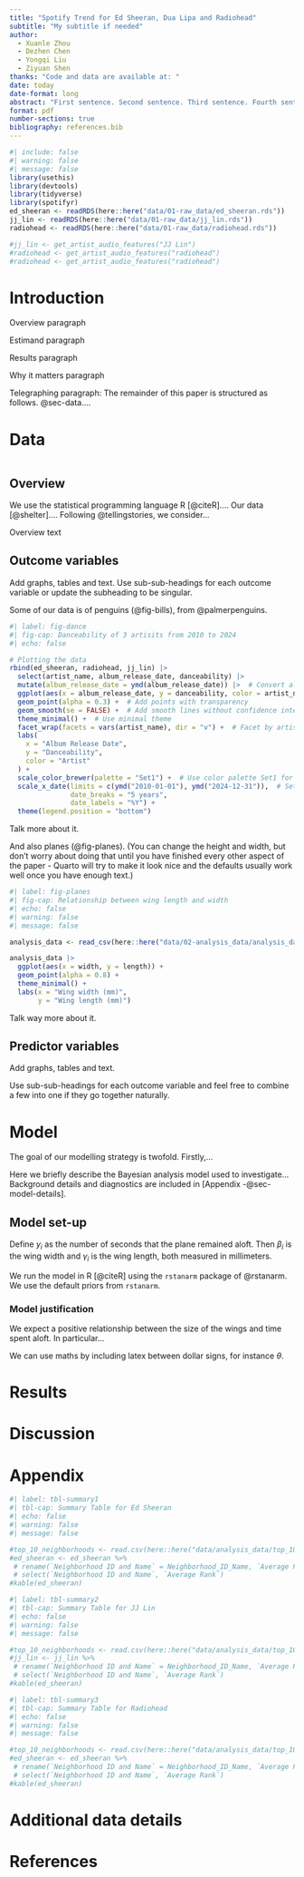 ```yaml
---
title: "Spotify Trend for Ed Sheeran, Dua Lipa and Radiohead"
subtitle: "My subtitle if needed"
author: 
  - Xuanle Zhou
  - Dezhen Chen
  - Yongqi Liu
  - Ziyuan Shen
thanks: "Code and data are available at: "
date: today
date-format: long
abstract: "First sentence. Second sentence. Third sentence. Fourth sentence."
format: pdf
number-sections: true
bibliography: references.bib
---
```


```r
#| include: false
#| warning: false
#| message: false
library(usethis)
library(devtools) 
library(tidyverse)
library(spotifyr)
ed_sheeran <- readRDS(here::here("data/01-raw_data/ed_sheeran.rds"))
jj_lin <- readRDS(here::here("data/01-raw_data/jj_lin.rds"))
radiohead <- readRDS(here::here("data/01-raw_data/radiohead.rds"))

#jj_lin <- get_artist_audio_features("JJ Lin")
#radiohead <- get_artist_audio_features("radiohead")
#radiohead <- get_artist_audio_features("radiohead")
```


# Introduction

Overview paragraph

Estimand paragraph

Results paragraph

Why it matters paragraph

Telegraphing paragraph: The remainder of this paper is structured as follows. @sec-data....



# Data {#sec-data}



```r

```




## Overview

We use the statistical programming language R [@citeR].... Our data [@shelter].... Following @tellingstories, we consider...

Overview text

## Outcome variables

Add graphs, tables and text. Use sub-sub-headings for each outcome variable or update the subheading to be singular.



Some of our data is of penguins (@fig-bills), from @palmerpenguins.

```r
#| label: fig-dance
#| fig-cap: Danceability of 3 artisits from 2010 to 2024
#| echo: false

# Plotting the data
rbind(ed_sheeran, radiohead, jj_lin) |>
  select(artist_name, album_release_date, danceability) |>
  mutate(album_release_date = ymd(album_release_date)) |>  # Convert album release date to date format
  ggplot(aes(x = album_release_date, y = danceability, color = artist_name)) +
  geom_point(alpha = 0.3) +  # Add points with transparency
  geom_smooth(se = FALSE) +  # Add smooth lines without confidence intervals
  theme_minimal() +  # Use minimal theme
  facet_wrap(facets = vars(artist_name), dir = "v") +  # Facet by artist name, vertical arrangement
  labs(
    x = "Album Release Date",
    y = "Danceability",
    color = "Artist"
  ) +
  scale_color_brewer(palette = "Set1") +  # Use color palette Set1 for artist distinction
  scale_x_date(limits = c(ymd("2010-01-01"), ymd("2024-12-31")),  # Set x-axis limits from 2010 to 2025
               date_breaks = "5 years",  
               date_labels = "%Y") +  
  theme(legend.position = "bottom") 
```

Talk more about it.

And also planes (@fig-planes). (You can change the height and width, but don't worry about doing that until you have finished every other aspect of the paper - Quarto will try to make it look nice and the defaults usually work well once you have enough text.)

```r
#| label: fig-planes
#| fig-cap: Relationship between wing length and width
#| echo: false
#| warning: false
#| message: false

analysis_data <- read_csv(here::here("data/02-analysis_data/analysis_data.csv"))

analysis_data |> 
  ggplot(aes(x = width, y = length)) +
  geom_point(alpha = 0.8) +
  theme_minimal() +
  labs(x = "Wing width (mm)",
       y = "Wing length (mm)")
```

Talk way more about it. 

## Predictor variables

Add graphs, tables and text.

Use sub-sub-headings for each outcome variable and feel free to combine a few into one if they go together naturally.








# Model

The goal of our modelling strategy is twofold. Firstly,...

Here we briefly describe the Bayesian analysis model used to investigate... Background details and diagnostics are included in [Appendix -@sec-model-details].

## Model set-up

Define $y_i$ as the number of seconds that the plane remained aloft. Then $\beta_i$ is the wing width and $\gamma_i$ is the wing length, both measured in millimeters.  

\begin{align} 
y_i|\mu_i, \sigma &\sim \mbox{Normal}(\mu_i, \sigma) \\
\mu_i &= \alpha + \beta_i + \gamma_i\\
\alpha &\sim \mbox{Normal}(0, 2.5) \\
\beta &\sim \mbox{Normal}(0, 2.5) \\
\gamma &\sim \mbox{Normal}(0, 2.5) \\
\sigma &\sim \mbox{Exponential}(1)
\end{align}

We run the model in R [@citeR] using the `rstanarm` package of @rstanarm. We use the default priors from `rstanarm`.


### Model justification

We expect a positive relationship between the size of the wings and time spent aloft. In particular...

We can use maths by including latex between dollar signs, for instance $\theta$.


# Results




# Discussion


\appendix

# Appendix {-}
```r
#| label: tbl-summary1
#| tbl-cap: Summary Table for Ed Sheeran
#| echo: false
#| warning: false
#| message: false

#top_10_neighborhoods <- read.csv(here::here("data/analysis_data/top_10_neighborhoods.csv"))
#ed_sheeran <- ed_sheeran %>%
 # rename(`Neighborhood ID and Name` = Neighborhood_ID_Name, `Average Rank` = Average_Rank) %>%
 # select(`Neighborhood ID and Name`, `Average Rank`)
#kable(ed_sheeran)
```

```r
#| label: tbl-summary2
#| tbl-cap: Summary Table for JJ Lin
#| echo: false
#| warning: false
#| message: false

#top_10_neighborhoods <- read.csv(here::here("data/analysis_data/top_10_neighborhoods.csv"))
#jj_lin <- jj_lin %>%
 # rename(`Neighborhood ID and Name` = Neighborhood_ID_Name, `Average Rank` = Average_Rank) %>%
 # select(`Neighborhood ID and Name`, `Average Rank`)
#kable(ed_sheeran)
```

```r
#| label: tbl-summary3
#| tbl-cap: Summary Table for Radiohead
#| echo: false
#| warning: false
#| message: false

#top_10_neighborhoods <- read.csv(here::here("data/analysis_data/top_10_neighborhoods.csv"))
#ed_sheeran <- ed_sheeran %>%
 # rename(`Neighborhood ID and Name` = Neighborhood_ID_Name, `Average Rank` = Average_Rank) %>%
 # select(`Neighborhood ID and Name`, `Average Rank`)
#kable(ed_sheeran)
```






# Additional data details


\newpage


# References


